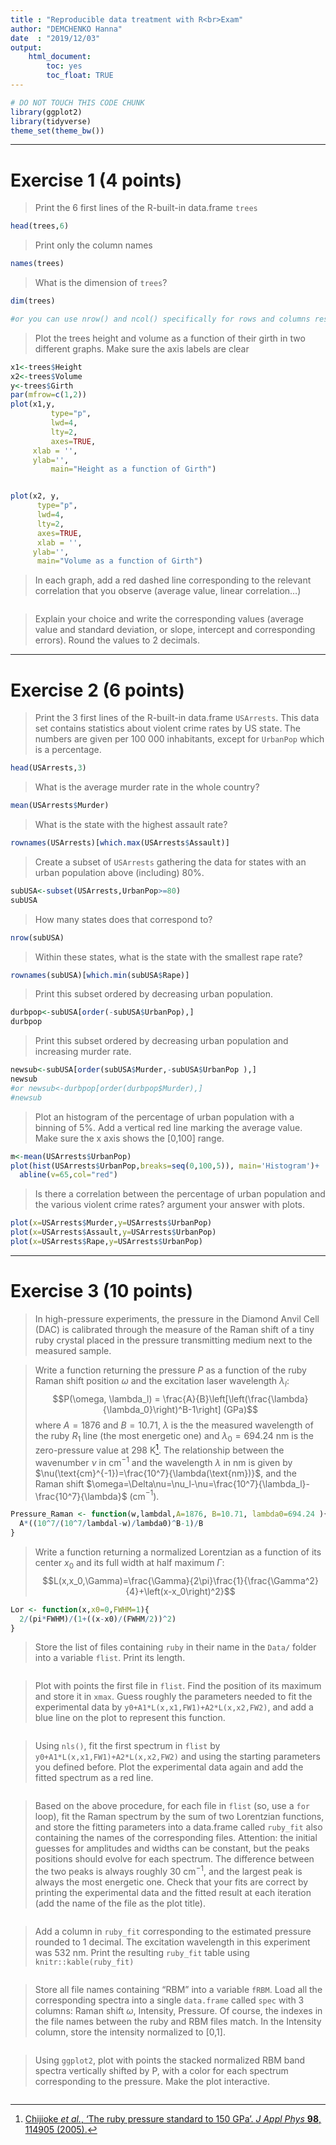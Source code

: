 ---
title : "Reproducible data treatment with R<br>Exam"
author: "DEMCHENKO Hanna"
date  : "2019/12/03"
output: 
    html_document:
        toc: yes
        toc_float: TRUE
---

```{r}
# DO NOT TOUCH THIS CODE CHUNK
library(ggplot2)
library(tidyverse)
theme_set(theme_bw())
```

-------

# Exercise 1 (4 points)

> Print the 6 first lines of the R-built-in data.frame `trees`

```{r}
head(trees,6)
```

> Print only the column names

```{r}
names(trees)
```

> What is the dimension of `trees`?

```{r}
dim(trees)

#or you can use nrow() and ncol() specifically for rows and columns respectably
```

> Plot the trees height and volume as a function of their girth in two different graphs. Make sure the axis labels are clear

```{r}
x1<-trees$Height
x2<-trees$Volume
y<-trees$Girth
par(mfrow=c(1,2))
plot(x1,y,
         type="p",
         lwd=4,
         lty=2,
         axes=TRUE,
     xlab = '',
     ylab='',
         main="Height as a function of Girth")


plot(x2, y,
      type="p",
      lwd=4,
      lty=2, 
      axes=TRUE,
      xlab = '',
     ylab='',
      main="Volume as a function of Girth") 


```

> In each graph, add a red dashed line corresponding to the relevant correlation that you observe (average value, linear correlation...)

```{r}

```

> Explain your choice and write the corresponding values (average value and standard deviation, or slope, intercept and corresponding errors). Round the values to 2 decimals.


-------

# Exercise 2 (6 points)

> Print the 3 first lines of the R-built-in data.frame `USArrests`. This data set contains statistics about violent crime rates by US state. The numbers are given per 100 000 inhabitants, except for `UrbanPop` which is a percentage.

```{r}
head(USArrests,3)

```

> What is the average murder rate in the whole country?

```{r}
mean(USArrests$Murder)
```

> What is the state with the highest assault rate?

```{r}
rownames(USArrests)[which.max(USArrests$Assault)]

```

> Create a subset of `USArrests` gathering the data for states with an urban population above (including) 80%.

```{r}
subUSA<-subset(USArrests,UrbanPop>=80)
subUSA
```

> How many states does that correspond to?

```{r}
nrow(subUSA)
```

> Within these states, what is the state with the smallest rape rate?

```{r}
rownames(subUSA)[which.min(subUSA$Rape)]
```

> Print this subset ordered by decreasing urban population.

```{r}
durbpop<-subUSA[order(-subUSA$UrbanPop),]
durbpop
```

> Print this subset ordered by decreasing urban population and increasing murder rate.

```{r}
newsub<-subUSA[order(subUSA$Murder,-subUSA$UrbanPop ),]
newsub
#or newsub<-durbpop[order(durbpop$Murder),]
#newsub
```

> Plot an histogram of the percentage of urban population with a binning of 5%. Add a vertical red line marking the average value. Make sure the x axis shows the [0,100] range.

```{r}
m<-mean(USArrests$UrbanPop)
plot(hist(USArrests$UrbanPop,breaks=seq(0,100,5)), main='Histogram')+
  abline(v=65,col="red")
```

> Is there a correlation between the percentage of urban population and the various violent crime rates? argument your answer with plots.

```{r}

plot(x=USArrests$Murder,y=USArrests$UrbanPop)
plot(x=USArrests$Assault,y=USArrests$UrbanPop)
plot(x=USArrests$Rape,y=USArrests$UrbanPop)
```


-------

# Exercise 3 (10 points)

> In high-pressure experiments, the pressure in the Diamond Anvil Cell (DAC) is calibrated through the measure of the Raman shift of a tiny ruby crystal placed in the pressure transmitting medium next to the measured sample.

> Write a function returning the pressure $P$ as a function of the ruby Raman shift position $\omega$ and the excitation laser wavelength $\lambda_l$:
$$P(\omega, \lambda_l) = \frac{A}{B}\left[\left(\frac{\lambda}{\lambda_0}\right)^B-1\right] (GPa)$$
where $A=1876$ and $B=10.71$, $\lambda$ is the the measured wavelength of the ruby $R_1$ line (the most energetic one) and $\lambda_0=694.24$ nm is the zero-pressure value at 298 K[^1]. The relationship between the wavenumber $\nu$ in cm$^{-1}$ and the wavelength $\lambda$ in nm is given by $\nu(\text{cm}^{-1})=\frac{10^7}{\lambda(\text{nm})}$, and the Raman shift $\omega=\Delta\nu=\nu_l-\nu=\frac{10^7}{\lambda_l}-\frac{10^7}{\lambda}$ (cm$^{-1}$).

```{r}
Pressure_Raman <- function(w,lambdal,A=1876, B=10.71, lambda0=694.24 ){
  A*((10^7/(10^7/lambdal-w)/lambda0)^B-1)/B
}
```

> Write a function returning a normalized Lorentzian as a function of its center $x_0$ and its full width at half maximum $\Gamma$:
> $$L(x,x_0,\Gamma)=\frac{\Gamma}{2\pi}\frac{1}{\frac{\Gamma^2}{4}+\left(x-x_0\right)^2}$$

```{r}
Lor <- function(x,x0=0,FWHM=1){
  2/(pi*FWHM)/(1+((x-x0)/(FWHM/2))^2)
}
```

> Store the list of files containing `ruby` in their name in the `Data/` folder into a variable `flist`. Print its length.

```{r}

```

> Plot with points the first file in `flist`. Find the position of its maximum and store it in `xmax`. Guess roughly the parameters needed to fit the experimental data by `y0+A1*L(x,x1,FW1)+A2*L(x,x2,FW2)`, and add a blue line on the plot to represent this function.

```{r}

```

> Using `nls()`, fit the first spectrum in `flist` by `y0+A1*L(x,x1,FW1)+A2*L(x,x2,FW2)` and using the starting parameters you defined before. Plot the experimental data again and add the fitted spectrum as a red line.

```{r}

```

> Based on the above procedure, for each file in `flist` (so, use a `for` loop), fit the Raman spectrum by the sum of two Lorentzian functions, and store the fitting parameters into a data.frame called `ruby_fit` also containing the names of the corresponding files. Attention: the initial guesses for amplitudes and widths can be constant, but the peaks positions should evolve for each spectrum. The difference between the two peaks is always roughly 30 cm$^{-1}$, and the largest peak is always the most energetic one. Check that your fits are correct by printing the experimental data and the fitted result at each iteration (add the name of the file as the plot title).

```{r}

```

> Add a column in `ruby_fit` corresponding to the estimated pressure rounded to 1 decimal. The excitation wavelength in this experiment was 532 nm. Print the resulting `ruby_fit` table using `knitr::kable(ruby_fit)`

```{r}

```

> Store all file names containing "RBM" into a variable `fRBM`. Load all the corresponding spectra into a single `data.frame` called `spec` with 3 columns: Raman shift $\omega$, Intensity, Pressure. Of course, the indexes in the file names between the ruby and RBM files match. In the Intensity column, store the intensity normalized to [0,1].

```{r}

```

> Using `ggplot2`, plot with points the stacked normalized RBM band spectra vertically shifted by P, with a color for each spectrum corresponding to the pressure. Make the plot interactive.

```{r}

```

[^1]: [Chijioke _et al._, ‘The ruby pressure standard to 150 GPa’. _J Appl Phys_ __98__, 114905 (2005).](http://doi.org/10.1063/1.2135877)
